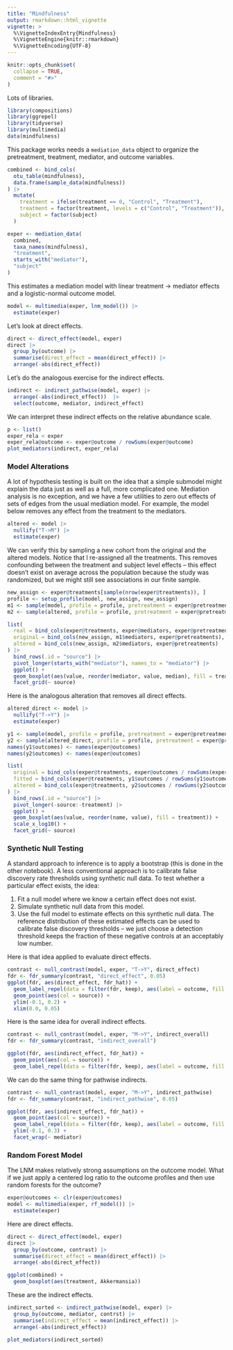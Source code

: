 ```yaml
---
title: "Mindfulness"
output: rmarkdown::html_vignette
vignette: >
  %\VignetteIndexEntry{Mindfulness}
  %\VignetteEngine{knitr::rmarkdown}
  %\VignetteEncoding{UTF-8}
---
```


```r
knitr::opts_chunk$set(
  collapse = TRUE,
  comment = "#>"
)
```

Lots of libraries.

```r
library(compositions)
library(ggrepel)
library(tidyverse)
library(multimedia)
data(mindfulness)
```

This package works needs a `mediation_data` object to organize the pretreatment,
treatment, mediator, and outcome variables.

```r
combined <- bind_cols(
  otu_table(mindfulness),
  data.frame(sample_data(mindfulness))
) |>
  mutate(
    treatment = ifelse(treatment == 0, "Control", "Treatment"),
    treatment = factor(treatment, levels = c("Control", "Treatment")),
    subject = factor(subject)
  )

exper <- mediation_data(
  combined,
  taxa_names(mindfulness),
  "treatment", 
  starts_with("mediator"),
  "subject"
)
```

This estimates a mediation model with linear treatment -> mediator effects and a
logistic-normal outcome model.

```r
model <- multimedia(exper, lnm_model()) |>
  estimate(exper)
```

Let's look at direct effects.

```r
direct <- direct_effect(model, exper)
direct |>
  group_by(outcome) |>
  summarise(direct_effect = mean(direct_effect)) |>
  arrange(-abs(direct_effect))
```

Let's do the analogous exercise for the indirect effects.

```r
indirect <- indirect_pathwise(model, exper) |>
  arrange(-abs(indirect_effect))  |>
  select(outcome, mediator, indirect_effect)
```

We can interpret these indirect effects on the relative abundance scale.

```r
p <- list()
exper_rela < exper
exper_rela@outcome <- exper@outcome / rowSums(exper@outcome)
plot_mediators(indirect, exper_rela)
```

### Model Alterations

A lot of hypothesis testing is built on the idea that a simple submodel might
explain the data just as well as a full, more complicated one. Mediation
analysis is no exception, and we have a few utilities to zero out effects of
sets of edges from the usual mediation model. For example, the model below
removes any effect from the treatment to the mediators.

```r
altered <- model |>
  nullify("T->M") |>
  estimate(exper)
```

We can verify this by sampling a new cohort from the original and the altered
models. Notice that I re-assigned all the treatments. This removes confounding
between the treatment and subject level effects -- this effect doesn't exist on
average across the population because the study was randomized, but we might
still see associations in our finite sample.

```r
new_assign <- exper@treatments[sample(nrow(exper@treatments)), ]
profile <- setup_profile(model, new_assign, new_assign)
m1 <- sample(model, profile = profile, pretreatment = exper@pretreatments)
m2 <- sample(altered, profile = profile, pretreatment = exper@pretreatments)

list(
  real = bind_cols(exper@treatments, exper@mediators, exper@pretreatments),
  original = bind_cols(new_assign, m1$mediators, exper@pretreatments),
  altered = bind_cols(new_assign, m2$mediators, exper@pretreatments)
) |>
  bind_rows(.id = "source") |>
  pivot_longer(starts_with("mediator"), names_to = "mediator") |>
  ggplot() +
  geom_boxplot(aes(value, reorder(mediator, value, median), fill = treatment)) +
  facet_grid(~ source)
```

Here is the analogous alteration that removes all direct effects.

```r
altered_direct <- model |>
  nullify("T->Y") |>
  estimate(exper)

y1 <- sample(model, profile = profile, pretreatment = exper@pretreatments)
y2 <- sample(altered_direct, profile = profile, pretreatment = exper@pretreatments)
names(y1$outcomes) <- names(exper@outcomes)
names(y2$outcomes) <- names(exper@outcomes)

list(
  original = bind_cols(exper@treatments, exper@outcomes / rowSums(exper@outcomes)),
  fitted = bind_cols(exper@treatments, y1$outcomes / rowSums(y1$outcomes)),
  altered = bind_cols(exper@treatments, y2$outcomes / rowSums(y2$outcomes))
) |>
  bind_rows(.id = "source") |>
  pivot_longer(-source:-treatment) |>
  ggplot() +
  geom_boxplot(aes(value, reorder(name, value), fill = treatment)) +
  scale_x_log10() +
  facet_grid(~ source)
```

### Synthetic Null Testing

A standard approach to inference is to apply a bootstrap (this is done in the
other notebook). A less conventional approach is to calibrate false discovery
rate thresholds using synthetic null data. To test whether a particular effect
exists, the idea:

1. Fit a null model where we know a certain effect does not exist.
1. Simulate synthetic null data from this model.
1. Use the full model to estimate effects on this synthetic null data. The
reference distribution of these estimated effects can be used to calibrate false
discovery thresholds -- we just choose a detection threshold keeps the fraction
of these negative controls at an acceptably low number.

Here is that idea applied to evaluate direct effects.

```r
contrast <- null_contrast(model, exper, "T->Y", direct_effect)
fdr <- fdr_summary(contrast, "direct_effect", 0.05)
ggplot(fdr, aes(direct_effect, fdr_hat)) +
  geom_label_repel(data = filter(fdr, keep), aes(label = outcome, fill = source), max.overlaps = 50, size = 3, force = 10) +
  geom_point(aes(col = source)) +
  ylim(-0.1, 0.2) +
  xlim(0.0, 0.05)
```

Here is the same idea for overall indirect effects.

```r
contrast <- null_contrast(model, exper, "M->Y", indirect_overall)
fdr <- fdr_summary(contrast, "indirect_overall")

ggplot(fdr, aes(indirect_effect, fdr_hat)) +
  geom_point(aes(col = source)) +
  geom_label_repel(data = filter(fdr, keep), aes(label = outcome, fill = source), force = 20, size = 3)
```

We can do the same thing for pathwise indirects.

```r
contrast <- null_contrast(model, exper, "M->Y", indirect_pathwise)
fdr <- fdr_summary(contrast, "indirect_pathwise", 0.05)

ggplot(fdr, aes(indirect_effect, fdr_hat)) +
  geom_point(aes(col = source)) +
  geom_label_repel(data = filter(fdr, keep), aes(label = outcome, fill = source), max.overlaps = 50, size = 4) +
  ylim(-0.1, 0.3) +
  facet_wrap(~ mediator)
```

### Random Forest Model

The LNM makes relatively strong assumptions on the outcome model. What if we
just apply a centered log ratio to the outcome profiles and then use random
forests for the outcome?

```r
exper@outcomes <- clr(exper@outcomes)
model <- multimedia(exper, rf_model()) |>
  estimate(exper)

```

Here are direct effects.

```r
direct <- direct_effect(model, exper)
direct |>
  group_by(outcome, contrast) |>
  summarise(direct_effect = mean(direct_effect)) |>
  arrange(-abs(direct_effect))

ggplot(combined) +
  geom_boxplot(aes(treatment, Akkermansia))
```

These are the indirect effects.

```r
indirect_sorted <- indirect_pathwise(model, exper) |>
  group_by(outcome, mediator, contrst) |>
  summarise(indirect_effect = mean(indirect_effect)) |>
  arrange(-abs(indirect_effect))

plot_mediators(indirect_sorted)
```
